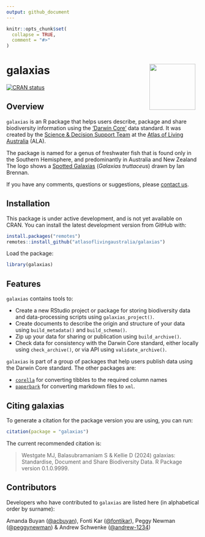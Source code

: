 ```yaml
---
output: github_document
---
```


<!-- README.md is generated from README.Rmd. Please edit that file -->

```r
knitr::opts_chunk$set(
  collapse = TRUE,
  comment = "#>"
)
```

# galaxias <img src="man/figures/logo.png" align="right" style="margin: 0px 10px 0px 10px;" alt="" width="120"/><br>

<!-- badges: start -->
[![CRAN status](https://www.r-pkg.org/badges/version/galaxias)](https://CRAN.R-project.org/package=galaxias)
<!-- badges: end -->

## Overview

`galaxias` is an R package that helps users describe, package and share 
biodiversity information using the ['Darwin Core'](https://dwc.tdwg.org) data 
standard. It was created by the 
[Science & Decision Support Team](https://labs.ala.org.au) at the 
[Atlas of Living Australia](https://www.ala.org.au) (ALA).

The package is named for a genus of freshwater fish that is found only in the 
Southern Hemisphere, and predominantly in Australia and New Zealand The logo 
shows a 
[Spotted Galaxias](https://bie.ala.org.au/species/https://biodiversity.org.au/afd/taxa/e4d85845-3e34-4112-90a9-f954176721ec) 
(_Galaxias truttaceus_) drawn by Ian Brennan.

If you have any comments, questions or suggestions, please [contact us](mailto:support@ala.org.au).
 
## Installation
This package is under active development, and is not yet available on CRAN. You
can install the latest development version from GitHub with:

```r
install.packages("remotes")
remotes::install_github("atlasoflivingaustralia/galaxias")
```

Load the package:

```r
library(galaxias)
```


## Features

`galaxias` contains tools to:

 - Create a new RStudio project or package for storing biodiversity data 
   and data-processing scripts using `galaxias_project()`.
 - Create documents to describe the origin and structure of your data using
   `build_metadata()` and `build_schema()`.
 - Zip up your data for sharing or publication using `build_archive()`.
 - Check data for consistency with the Darwin Core standard, either locally 
   using `check_archive()`, or via API using `validate_archive()`.
 
 
`galaxias` is part of a group of packages that help users publish data using 
the Darwin Core standard. The other packages are:

 - [`corella`](https://corella.ala.org.au) for converting tibbles to the required column names
 - [`paperbark`](https://paperbark.ala.org.au) for converting markdown files to `xml`.


## Citing galaxias
To generate a citation for the package version you are using, you can run:

```r
citation(package = "galaxias")
```

The current recommended citation is:

> Westgate MJ, Balasubramaniam S & Kellie D (2024) galaxias: Standardise, 
> Document and Share Biodiversity Data. R Package version 0.1.0.9999.

## Contributors
Developers who have contributed to `galaxias` are listed here (in alphabetical 
order by surname):

Amanda Buyan ([@acbuyan](https://github.com/acbuyan)), 
Fonti Kar ([@fontikar](https://github.com/fontikar)), 
Peggy Newman ([@peggynewman](https://github.com/peggynewman)) & 
Andrew Schwenke ([@andrew-1234](https://github.com/andrew-1234))